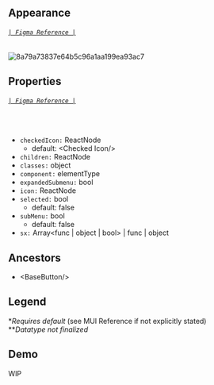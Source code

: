 
<Meta title='Components/MobileOverlayMenuItem' />

## Appearance
###### [`| Figma Reference |`](https://www.figma.com/file/P38agSWlZGpxD68uQdcRmp/Tarka-kit?node-id=557%3A105140)
![8a79a73837e64b5c96a1aa199ea93ac7](https://user-images.githubusercontent.com/77284270/185232563-7bb1fc73-0d94-4331-aefe-89cf115bce95.png)

## Properties
###### [`| Figma Reference |`](https://mui.com/material-ui/api/menu-item/)
<br/>

* `checkedIcon:` ReactNode
    * default: &lt;Checked Icon/&gt;
* `children:` ReactNode
* `classes:` object
* `component:` elementType
* `expandedSubmenu:` bool
* `icon:` ReactNode
* `selected:` bool
   * default: false
* `subMenu:` bool
   * default: false
* `sx:` Array<func | object | bool> | func | object

## Ancestors
* &lt;<LinkTo kind='Components/BaseButton' target="_blank">BaseButton</LinkTo>/&gt;

## Legend
\**Requires default* (see MUI Reference if not explicitly stated)<br/>
\*\**Datatype not finalized*

## Demo

<Canvas>
    <Story name='WIP'>
        <div> WIP </div>
    </Story>
</Canvas>
